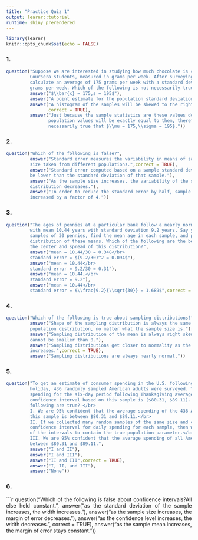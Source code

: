 ```yaml
---
title: "Practice Quiz 1"
output: learnr::tutorial
runtime: shiny_prerendered
---
```


```r
library(learnr)
knitr::opts_chunk$set(echo = FALSE)
```
<style>body{text-align: justify}</style>
### 1.

```r
question("Suppose we are interested in studying how much chocolate is consumed by 
         Coursera students, measured in grams per week. After surveying 500 students, we 
         calculate an average of 175 grams per week with a standard deviation of 195 
         grams per week. Which of the following is not necessarily true?",
         answer("$\\bar{x} = 175,s = 195$"),
         answer("A point estimate for the population standard deviation is 195."),
         answer("A histogram of the samples will be skewed to the right.",
                correct = TRUE),
         answer("Just because the sample statistics are these values doesn't mean the
                population values will be exactly equal to them, therefore it's not
                necessarily true that $\\mu = 175,\\sigma = 195$."))
```

### 2.

```r
question("Which of the following is false?",
         answer("Standard error measures the variability in means of samples of the same 
         size taken from different populations.",correct = TRUE),
         answer("Standard error computed based on a sample standard deviation will always
         be lower than the standard deviation of that sample."),
         answer("As the sample size increases, the variability of the sampling 
         distribution decreases."),
         answer("In order to reduce the standard error by half, sample size should be 
         increased by a factor of 4."))
```

### 3.

```r
question("The ages of pennies at a particular bank follow a nearly normal distribution 
         with mean 10.44 years with standard deviation 9.2 years. Say you take random 
         samples of 30 pennies, find the mean age in each sample, and plot the 
         distribution of these means. Which of the following are the best estimates for 
         the center and spread of this distribution?",
         answer("mean = 10.44/30 = 0.348</br>
         standard error = $(9.2/30)^2 = 0.094$"),
         answer("mean = 10.44</br>
         standard error = 9.2/30 = 0.31"),
         answer("mean = 10.44,</br>
         standard error = 9.2"),
         answer("mean = 10.44</br>
         standard error = $\\frac{9.2}{\\sqrt{30}} = 1.689$",correct = TRUE))
```


### 4.

```r
question("Which of the following is true about sampling distributions?",
         answer("Shape of the sampling distribution is always the same shape as the 
         population distribution, no matter what the sample size is."),
         answer("Sampling distribution of the mean is always right skewed since means
         cannot be smaller than 0."),
         answer("Sampling distributions get closer to normality as the sample size 
         increases.",correct = TRUE),
         answer("Sampling distributions are always nearly normal."))
```

### 5.

```r
question("To get an estimate of consumer spending in the U.S. following the Thanksgiving 
         holiday, 436 randomly sampled American adults were surveyed. Their daily 
         spending for the six-day period following Thanksgiving averaged $84.71. A 95% 
         confidence interval based on this sample is ($80.31, $89.11). Which of the 
         following are true? </br>
         I. We are 95% confident that the average spending of the 436 American adults in 
         this sample is between $80.31 and $89.11.</br>
         II. If we collected many random samples of the same size and calculated a 
         confidence interval for daily spending for each sample, then we would expect 95%
         of the intervals to contain the true population parameter.</br>
         III. We are 95% confident that the average spending of all American adults is 
         between $80.31 and $89.11.",
         answer("I and II"),
         answer("I and III"),
         answer("II and III",correct = TRUE),
         answer("I, II, and III"),
         answer("None"))
```

### 6.

```r
question("Which of the following is false about confidence intervals?All else held 
         constant.",
         answer("as the standard deviation of the sample increases, the width
                increases."),
         answer("as the sample size increases, the margin of error decreases."),
         answer("as the confidence level increases, the width decreases.",
                correct = TRUE),
         answer("as the sample mean increases, the margin of error stays constant."))